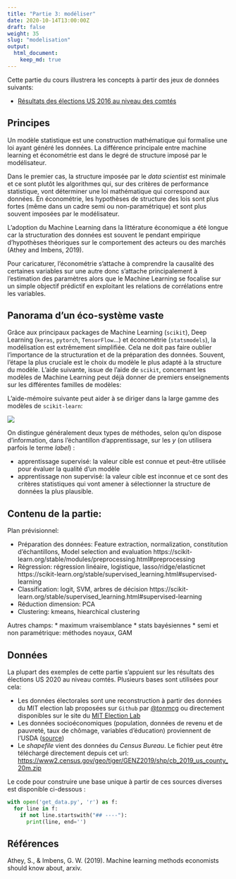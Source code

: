 ```yaml
---
title: "Partie 3: modéliser"
date: 2020-10-14T13:00:00Z
draft: false
weight: 35
slug: "modelisation"
output:
  html_document:
    keep_md: true
---
```


Cette partie du cours illustrera les concepts à partir des jeux de données suivants: 

* [Résultats des élections US 2016 au niveau des comtés](https://public.opendatasoft.com/explore/dataset/usa-2016-presidential-election-by-county/download/?format=geojson&timezone=Europe/Berlin&lang=fr)

## Principes

Un modèle statistique est une construction mathématique qui formalise une loi
ayant généré les données. La différence principale entre machine learning et économétrie
est dans le degré de structure imposé par le modélisateur. 

Dans le premier cas,
la structure imposée par le *data scientist* est minimale et ce sont plutôt
les algorithmes qui, sur des critères de performance statistique, vont
déterminer une loi mathématique qui correspond aux données. En économétrie,
les hypothèses de structure des lois sont plus fortes (même dans un cadre semi ou non-paramétrique) et sont plus souvent imposées
par le modélisateur.

L'adoption du Machine Learning dans la littérature économique a été longue car la structuration des données est souvent le pendant empirique d'hypothèses théoriques sur le comportement des acteurs ou des marchés (Athey and Imbens, 2019). 

Pour caricaturer, l’économétrie s’attache à comprendre la causalité des certaines variables sur une autre donc s'attache principalement à l'estimation des paramètres alors que le Machine Learning se focalise sur un simple objectif prédictif en exploitant les relations de corrélations entre les variables.

## Panorama d'un éco-système vaste

Grâce aux principaux packages de Machine Learning (`scikit`), Deep Learning (`keras`, `pytorch`, `TensorFlow`...) et économétrie  (`statsmodels`), la modélisation est extrêmement simplifiée. Cela ne doit pas faire oublier l'importance de la structuration et de la préparation des données. Souvent, l'étape la plus cruciale est le choix du modèle le plus adapté à la structure du modèle. L'aide suivante, issue de l'aide de `scikit`, concernant les modèles de Machine Learning peut déjà donner de premiers enseignements sur les différentes familles de modèles:

L'aide-mémoire suivante peut aider à se diriger dans la large gamme des modèles de `scikit-learn`: 

![](https://scikit-learn.org/stable/_static/ml_map.png)


On distingue généralement deux types de méthodes, selon qu'on dispose d'information, dans l'échantillon
d'apprentissage, sur les *y* (on utilisera parfois le terme *label*) :

* apprentissage supervisé: la valeur cible est connue et peut-être utilisée pour évaluer la qualité d'un modèle
* apprentissage non supervisé: la valeur cible est inconnue et ce sont des critères statistiques qui vont amener
à sélectionner la structure de données la plus plausible. 


## Contenu de la partie:

Plan prévisionnel:

* Préparation des données: Feature extraction, normalization, constitution d'échantillons,
Model selection and evaluation
https://scikit-learn.org/stable/modules/preprocessing.html#preprocessing
* Régression: régression linéaire, logistique, lasso/ridge/elasticnet
https://scikit-learn.org/stable/supervised_learning.html#supervised-learning
* Classification: logit, SVM, arbres de décision
https://scikit-learn.org/stable/supervised_learning.html#supervised-learning
* Réduction dimension: PCA
* Clustering: kmeans, hiearchical clustering

Autres champs:
* maximum vraisemblance
* stats bayésiennes
* semi et non paramétrique: méthodes noyaux, GAM

## Données

La plupart des exemples de cette partie s'appuient sur les résultats des
élections US 2020 au niveau comtés. Plusieurs bases sont utilisées pour 
cela:

* Les données électorales sont une reconstruction à partir des données du MIT election lab
proposées sur `Github` par [@tonmcg](https://github.com/tonmcg/US_County_Level_Election_Results_08-20)
ou directement disponibles sur le site du [MIT Election Lab](https://electionlab.mit.edu/data)
* Les données socioéconomiques (population, données de revenu et de pauvreté, 
taux de chômage, variables d'éducation) proviennent de l'USDA ([source](https://www.ers.usda.gov/data-products/county-level-data-sets/))
* Le *shapefile* vient des données du *Census Bureau*. Le fichier peut
être téléchargé directement depuis cet url:
<https://www2.census.gov/geo/tiger/GENZ2019/shp/cb_2019_us_county_20m.zip>

Le code pour construire une base unique à partir de ces sources diverses
est disponible ci-dessous : 

```python
with open('get_data.py', 'r') as f:
  for line in f:
    if not line.startswith("## ----"):
      print(line, end='')
```



## Références

Athey, S., & Imbens, G. W. (2019). Machine learning methods economists should know about, arxiv.